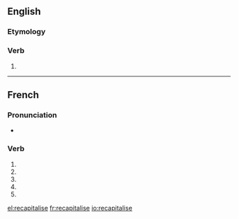{{also|recapitalisé}}
==English==

===Etymology===
{{prefix|en|re|capitalise}}

===Verb===
{{en-verb|recapitalis}}

# {{standard spelling of|from=non-Oxford British spelling|recapitalize|lang=en}}

----

==French==

===Pronunciation===
* {{homophones|lang=fr|recapitalisent|recapitalises}}

===Verb===
{{fr-verb-form}}

# {{inflection of|recapitaliser||1|s|pres|indc|lang=fr}}
# {{inflection of|recapitaliser||3|s|pres|indc|lang=fr}}
# {{inflection of|recapitaliser||1|s|pres|subj|lang=fr}}
# {{inflection of|recapitaliser||3|s|pres|subj|lang=fr}}
# {{inflection of|recapitaliser||2|s|impr|lang=fr}}

[[el:recapitalise]]
[[fr:recapitalise]]
[[io:recapitalise]]